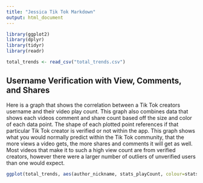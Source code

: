 ```yaml
---
title: "Jessica Tik Tok Markdown"
output: html_document
---
```


```r
library(ggplot2)
library(dplyr)
library(tidyr)
library(readr)

total_trends <- read_csv("total_trends.csv")
```

## Username Verification with View, Comments, and Shares 

Here is a graph that shows the correlation between a Tik Tok creators username and their video play count. This graph also combines data that shows each videos comment and share count based off the size and color of each data point. The shape of each plotted point references if that particular Tik Tok creator is verified or not within the app. This graph shows what you would normally predict within the Tik Tok community, that the more views a video gets, the more shares and comments it will get as well. Most videos that make it to such a high view count are from verified creators, however there were a larger number of outliers of unverified users than one would expect. 

```r
ggplot(total_trends, aes(author_nickname, stats_playCount, colour=stats_shareCount, size=stats_commentCount, shape=author_verified))+geom_jitter()+xlab("Creator Nickname")+ylab("Video Play Count")+scale_colour_continuous(name="Share Count")+scale_size_continuous(name="Comment Count")+scale_shape_discrete(name="Author Verification")

```

